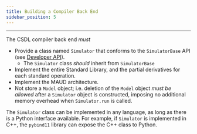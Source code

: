 ```yaml
---
title: Building a Compiler Back End
sidebar_position: 5
---
```


------------------------------------------------------------------------

The CSDL compiler back end _must_

- Provide a class named `Simulator` that conforms to the `SimulatorBase`
  API (see [Developer API](../api)).
  - The `Simulator` class _should_ inherit from `SimulatorBase`
- Implement the entire Standard Library, and the partial derivatives for
  each standard operation.
- Implement the MAUD architecture.
- Not store a `Model` object; i.e. deletion of the `Model` object _must
  be allowed_ after a `Simulator` object is constructed, imposing no
  additional memory overhead when `Simulator.run` is called.

The `Simulator` class can be implemented in any language, as long as
there is a Python interface available.
For example, if `Simulator` is implemented in C++, the `pybind11`
library can expose the C++ class to Python.
